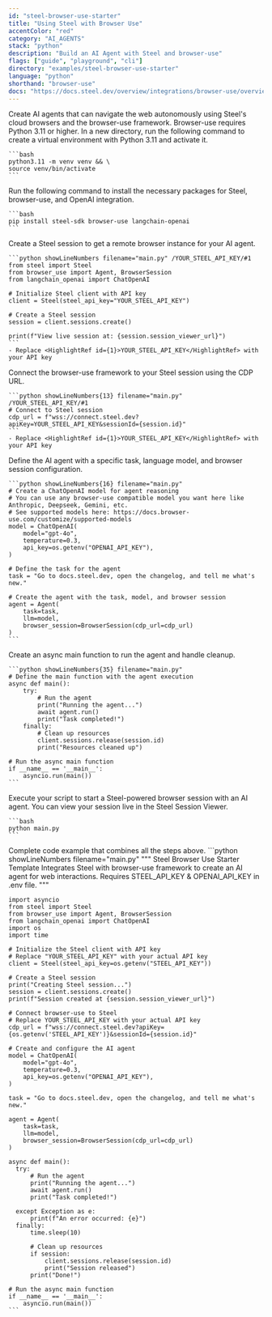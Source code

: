 ```yaml
---
id: "steel-browser-use-starter"
title: "Using Steel with Browser Use"
accentColor: "red"
category: "AI_AGENTS"
stack: "python"
description: "Build an AI Agent with Steel and browser-use"
flags: ["guide", "playground", "cli"]
directory: "examples/steel-browser-use-starter"
language: "python"
shorthand: "browser-use"
docs: "https://docs.steel.dev/overview/integrations/browser-use/overview"
---
```


<Guide>
  <Intro skipLink="#full-code-example">
    Create AI agents that can navigate the web autonomously using Steel's cloud browsers and the browser-use framework.
  </Intro>

  <Step number={1} title="Optional: Prepare your environment">
    Browser-use requires Python 3.11 or higher. In a new directory, run the following command to create a virtual environment with Python 3.11 and activate it.

    ```bash
    python3.11 -m venv venv && \
    source venv/bin/activate
    ```
  </Step>
  
  <Step number={2} title="Install Required Packages">
    Run the following command to install the necessary packages for Steel, browser-use, and OpenAI integration.

    ```bash
    pip install steel-sdk browser-use langchain-openai
    ```
  </Step>

  <Step number={3} title="Start a Steel Session">
    Create a Steel session to get a remote browser instance for your AI agent.

    ```python showLineNumbers filename="main.py" /YOUR_STEEL_API_KEY/#1
    from steel import Steel
    from browser_use import Agent, BrowserSession
    from langchain_openai import ChatOpenAI

    # Initialize Steel client with API key
    client = Steel(steel_api_key="YOUR_STEEL_API_KEY")

    # Create a Steel session
    session = client.sessions.create()

    print(f"View live session at: {session.session_viewer_url}")
    ```
    - Replace <HighlightRef id={1}>YOUR_STEEL_API_KEY</HighlightRef> with your API key
  </Step>

  <Step number={4} title="Define Your Browser and Browser Context">
    Connect the browser-use framework to your Steel session using the CDP URL.

    ```python showLineNumbers{13} filename="main.py" /YOUR_STEEL_API_KEY/#1
    # Connect to Steel session
    cdp_url = f"wss://connect.steel.dev?apiKey=YOUR_STEEL_API_KEY&sessionId={session.id}"
    ```
    - Replace <HighlightRef id={1}>YOUR_STEEL_API_KEY</HighlightRef> with your API key
  </Step>

  <Step number={5} title="Configure Your AI Agent">
    Define the AI agent with a specific task, language model, and browser session configuration.

    ```python showLineNumbers{16} filename="main.py"
    # Create a ChatOpenAI model for agent reasoning
    # You can use any browser-use compatible model you want here like Anthropic, Deepseek, Gemini, etc.
    # See supported models here: https://docs.browser-use.com/customize/supported-models
    model = ChatOpenAI(
        model="gpt-4o",
        temperature=0.3,
        api_key=os.getenv("OPENAI_API_KEY"),
    )

    # Define the task for the agent
    task = "Go to docs.steel.dev, open the changelog, and tell me what's new."

    # Create the agent with the task, model, and browser session
    agent = Agent(
        task=task,
        llm=model,
        browser_session=BrowserSession(cdp_url=cdp_url)
    )
    ```
  </Step>

  <Step number={6} title="Run the Agent">
    Create an async main function to run the agent and handle cleanup.

    ```python showLineNumbers{35} filename="main.py"
    # Define the main function with the agent execution
    async def main():
        try:
            # Run the agent
            print("Running the agent...")
            await agent.run()
            print("Task completed!")
        finally:
            # Clean up resources
            client.sessions.release(session.id)
            print("Resources cleaned up")

    # Run the async main function
    if __name__ == '__main__':
        asyncio.run(main())
    ```
  </Step>

  <Step number={7} title="Run Your Script">
    Execute your script to start a Steel-powered browser session with an AI agent. You can view your session live in the Steel Session Viewer.

    ```bash
    python main.py
    ```
  </Step>

  <FullCodeExample id="full-code-example" title="Full Example">
    Complete code example that combines all the steps above.
    ```python showLineNumbers filename="main.py"
    """
    Steel Browser Use Starter Template
    Integrates Steel with browser-use framework to create an AI agent for web interactions.
    Requires STEEL_API_KEY & OPENAI_API_KEY in .env file.
    """

    import asyncio
    from steel import Steel
    from browser_use import Agent, BrowserSession
    from langchain_openai import ChatOpenAI
    import os
    import time

    # Initialize the Steel client with API key
    # Replace "YOUR_STEEL_API_KEY" with your actual API key
    client = Steel(steel_api_key=os.getenv("STEEL_API_KEY"))

    # Create a Steel session
    print("Creating Steel session...")
    session = client.sessions.create()
    print(f"Session created at {session.session_viewer_url}")

    # Connect browser-use to Steel
    # Replace YOUR_STEEL_API_KEY with your actual API key
    cdp_url = f"wss://connect.steel.dev?apiKey={os.getenv('STEEL_API_KEY')}&sessionId={session.id}"

    # Create and configure the AI agent
    model = ChatOpenAI(
        model="gpt-4o",
        temperature=0.3,
        api_key=os.getenv("OPENAI_API_KEY"),
    )

    task = "Go to docs.steel.dev, open the changelog, and tell me what's new."

    agent = Agent(
        task=task,
        llm=model,
        browser_session=BrowserSession(cdp_url=cdp_url)
    )

    async def main():
      try:
          # Run the agent
          print("Running the agent...")
          await agent.run()
          print("Task completed!")
          
      except Exception as e:
          print(f"An error occurred: {e}")
      finally:
          time.sleep(10)
          
          # Clean up resources
          if session:
              client.sessions.release(session.id)
              print("Session released")
          print("Done!")

    # Run the async main function
    if __name__ == '__main__':
        asyncio.run(main())
    ```
  </FullCodeExample>
</Guide>